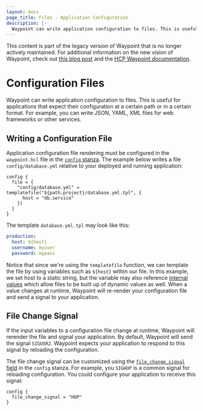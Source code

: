 ```yaml
---
layout: docs
page_title: Files - Application Configuration
description: |-
  Waypoint can write application configuration to files. This is useful for applications that expect their configuration at a certain path or in a certain format.
---
```


<Warning>

This content is part of the legacy version of Waypoint that is no longer actively maintained. For additional information on the new vision of Waypoint, check out [this blog post](https://www.hashicorp.com/blog/a-new-vision-for-hcp-waypoint) and the [HCP Waypoint documentation](/hcp/docs/waypoint).

</Warning>

# Configuration Files

Waypoint can write application configuration to files. This is useful for
applications that expect their configuration at a certain path or in a certain
format. For example, you can write JSON, YAML, XML files for web frameworks
or other services.

## Writing a Configuration File

Application configuration file rendering must be configured in the
`waypoint.hcl` file in the [`config` stanza](/waypoint/docs/waypoint-hcl/config).
The example below writes a file `config/database.yml` relative to your
deployed and running application:

```hcl
config {
  file = {
    "config/database.yml" = templatefile("${path.project}/database.yml.tpl", {
      host = "db.service"
    })
  }
}
```

The template `database.yml.tpl` may look like this:

```yaml
production:
  host: ${host}
  username: myuser
  password: mypass
```

Notice that since we're using the `templatefile` function, we can template
the file by using variables such as `${host}` within our file. In this example,
we set host to a static string, but the variable may also reference
[internal values](/waypoint/docs/app-config/internal) which allow files to be built
up of dynamic values as well. When a value
changes at runtime, Waypoint will re-render your configuration file and
send a signal to your application.

## File Change Signal

If the input variables to a configuration file change at runtime, Waypoint
will rerender the file and signal your application. By default, Waypoint will
send the signal `SIGUSR2`. Waypoint expects your application to respond to this
signal by reloading the configuration.

The file change signal can be customized using the
[`file_change_signal` field](/waypoint/docs/waypoint-hcl/config#file_change_signal)
in the `config` stanza. For example, you `SIGHUP` is a common signal
for reloading configuration. You could configure your application to
receive this signal:

```hcl
config {
  file_change_signal = "HUP"
}
```
